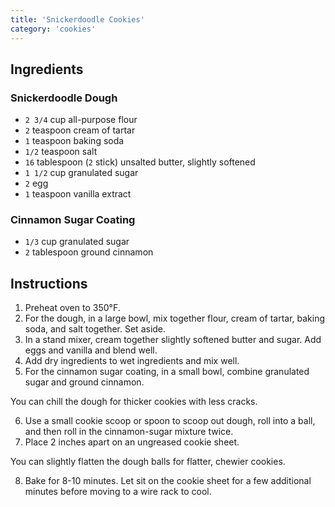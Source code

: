 ```yaml
---
title: 'Snickerdoodle Cookies'
category: 'cookies'
---
```


## Ingredients

### Snickerdoodle Dough

- `2 3/4` cup all-purpose flour
- `2` teaspoon cream of tartar
- `1` teaspoon baking soda
- `1/2` teaspoon salt
- `16` tablespoon (`2` stick) unsalted butter, slightly softened
- `1 1/2` cup granulated sugar
- `2` egg
- `1` teaspoon vanilla extract

### Cinnamon Sugar Coating

- `1/3` cup granulated sugar
- `2` tablespoon ground cinnamon

## Instructions

1. Preheat oven to 350°F.
2. For the dough, in a large bowl, mix together flour, cream of tartar, baking soda, and salt together. Set aside.
3. In a stand mixer, cream together slightly softened butter and sugar. Add eggs and vanilla and blend well.
4. Add dry ingredients to wet ingredients and mix well.
5. For the cinnamon sugar coating, in a small bowl, combine granulated sugar and ground cinnamon.

<Tip>
You can chill the dough for thicker cookies with less cracks.
</Tip>

6. Use a small cookie scoop or spoon to scoop out dough, roll into a ball, and then roll in the cinnamon-sugar mixture twice.
7. Place 2 inches apart on an ungreased cookie sheet.

<Tip>
You can slightly flatten the dough balls for flatter, chewier cookies.
</Tip>

8. Bake for 8-10 minutes. Let sit on the cookie sheet for a few additional minutes before moving to a wire rack to cool.
